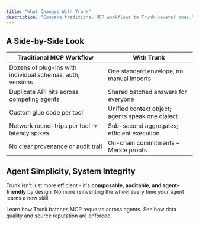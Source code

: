 ```yaml
---
title: "What Changes With Trunk"
description: "Compare traditional MCP workflows to Trunk-powered ones."
---
```


## A Side-by-Side Look

| Traditional MCP Workflow                                      | With Trunk                                             |
|---------------------------------------------------------------|--------------------------------------------------------|
| Dozens of plug-ins with individual schemas, auth, versions    | One standard envelope, no manual imports              |
| Duplicate API hits across competing agents                   | Shared batched answers for everyone                   |
| Custom glue code per tool                                    | Unified context object; agents speak one dialect      |
| Network round-trips per tool → latency spikes                | Sub-second aggregates; efficient execution            |
| No clear provenance or audit trail                           | On-chain commitments + Merkle proofs                  |

## Agent Simplicity, System Integrity

Trunk isn't just more efficient - it's **composable, auditable, and agent-friendly** by design. No more reinventing the wheel every time your agent learns a new skill.

<CardGroup cols={2}>
  <Card
    title="How Batching Works"
    icon="layer-group"
    href="/docs/concepts/batching"
  >
    Learn how Trunk batches MCP requests across agents.
  </Card>
  <Card
    title="Consensus and Trust"
    icon="scale-balanced"
    href="/docs/concepts/consensus"
  >
    See how data quality and source reputation are enforced.
  </Card>
</CardGroup>

